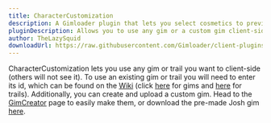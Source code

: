 ```yaml
---
title: CharacterCustomization
description: A Gimloader plugin that lets you select cosmetics to preview client-side
pluginDescription: Allows you to use any gim or a custom gim client-side
author: TheLazySquid
downloadUrl: https://raw.githubusercontent.com/Gimloader/client-plugins/main/plugins/CharacterCustomization/build/CharacterCustomization.js
---
```



CharacterCustomization lets you use any gim or trail you want to client-side (others will not see it). To use an existing gim or trail you will need to enter its id, which can be found on the [Wiki](https://gimkit.wiki/wiki/Gimkit_Wiki) (click [here](https://gimkit.wiki/wiki/Gims) for gims and [here](https://gimkit.wiki/wiki/Trails) for trails). Additionally, you can create and upload a custom gim. Head to the [GimCreator](https://gimloader.github.io/utilities/gimCreator/) page to easily make them, or download the pre-made Josh gim [here](https://github.com/Gimloader/client-plugins/blob/main/plugins/CharacterCustomization/skins/joshGim.png).

<ButtonInstall client:only="svelte" name="CharacterCustomization" url="https://raw.githubusercontent.com/Gimloader/client-plugins/main/plugins/CharacterCustomization/build/CharacterCustomization.js" />